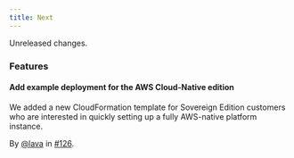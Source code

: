 ```yaml
---
title: Next
---
```


Unreleased changes.

### Features

#### Add example deployment for the AWS Cloud-Native edition

We added a new CloudFormation template for Sovereign Edition customers who are interested in quickly setting up a fully AWS-native platform instance.

By [@lava](https://github.com/lava) in [#126](https://github.com/tenzir/platform/pull/126).
